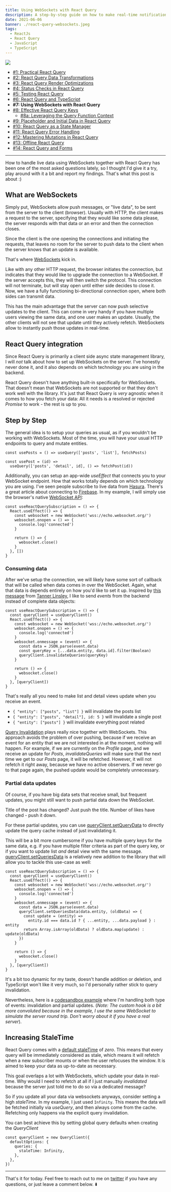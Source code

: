 ```yaml
---
title: Using WebSockets with React Query
description: A step-by-step guide on how to make real-time notifications work with react-query
date: 2021-06-06
banner: ./react-query-websockets.jpeg
tags:
  - ReactJs
  - React Query
  - JavaScript
  - TypeScript
---
```



<img src="./react-query-websockets.jpeg" />

<Attribution name="Maxim Hopman" url="https://unsplash.com/@nampoh" />

- [#1: Practical React Query](practical-react-query)
- [#2: React Query Data Transformations](react-query-data-transformations)
- [#3: React Query Render Optimizations](react-query-render-optimizations)
- [#4: Status Checks in React Query](status-checks-in-react-query)
- [#5: Testing React Query](testing-react-query)
- [#6: React Query and TypeScript](react-query-and-type-script)
- <b>#7: Using WebSockets with React Query</b>
- [#8: Effective React Query Keys](effective-react-query-keys)
  - [#8a: Leveraging the Query Function Context](leveraging-the-query-function-context)
- [#9: Placeholder and Initial Data in React Query](placeholder-and-initial-data-in-react-query)
- [#10: React Query as a State Manager](react-query-as-a-state-manager)
- [#11: React Query Error Handling](react-query-error-handling)
- [#12: Mastering Mutations in React Query](mastering-mutations-in-react-query)
- [#13: Offline React Query](offline-react-query)
- [#14: React Query and Forms](react-query-and-forms)

---

How to handle live data using WebSockets together with React Query has been one of the most asked questions lately, so I thought I'd give it a try, play around with it a bit and report my findings. That's what this post is about :)

## What are WebSockets

Simply put, WebSockets allow push messages, or "live data", to be sent from the server to the client (browser). Usually with HTTP, the client makes a request to the server, specifying that they would like some data please, the server responds with that data or an error and then the connection closes.

Since the client is the one opening the connections and initiating the requests, that leaves no room for the server to push data to the client when the server knows that an update is available.

That's where [WebSockets](https://en.wikipedia.org/wiki/WebSocket) kick in.

Like with any other HTTP request, the browser initiates the connection, but indicates that they would like to upgrade the connection to a WebSocket. If the server accepts this, they will then switch the protocol. This connection will not terminate, but will stay open until either side decides to close it. Now, we have a fully functioning bi-directional connection open, where both sides can transmit data.

This has the main advantage that the server can now push selective updates to the client. This can come in very handy if you have multiple users viewing the same data, and one user makes an update. Usually, the other clients will not see that update until they actively refetch. WebSockets allow to instantly push those updates in real-time.

## React Query integration

Since React Query is primarily a client side async state management library, I will _not_ talk about how to set up WebSockets on the server. I've honestly never done it, and it also depends on which technology you are using in the backend.

React Query doesn't have anything built-in specifically for WebSockets. That doesn't mean that WebSockets are not supported or that they don't work well with the library. It's just that React Query is _very_ agnostic when it comes to how you fetch your data: All it needs is a resolved or rejected _Promise_ to work - the rest is up to you.

## Step by Step

The general idea is to setup your queries as usual, as if you wouldn't be working with WebSockets. Most of the time, you will have your usual HTTP endpoints to query and mutate entities.

```jsx:title=a-standard-query
const usePosts = () => useQuery(['posts', 'list'], fetchPosts)

const usePost = (id) =>
  useQuery(['posts', 'detail', id], () => fetchPost(id))
```

Additionally, you can setup an app-wide _useEffect_ that connects you to your WebSocket endpoint. How that works totally depends on which technology you are using. I've seen people subscribe to live data from [Hasura](https://github.com/tannerlinsley/react-query/issues/171#issuecomment-649810136). There's a great article about connecting to [Firebase](https://aggelosarvanitakis.medium.com/a-real-time-hook-with-firebase-react-query-f7eb537d5145). In my example, I will simply use the browser's native [WebSocket API](https://developer.mozilla.org/en-US/docs/Web/API/WebSocket):

```jsx:title=useReactQuerySubscription
const useReactQuerySubscription = () => {
  React.useEffect(() => {
    const websocket = new WebSocket('wss://echo.websocket.org/')
    websocket.onopen = () => {
      console.log('connected')
    }

    return () => {
      websocket.close()
    }
  }, [])
}
```

### Consuming data

After we've setup the connection, we will likely have some sort of callback that will be called when data comes in over the WebSocket. Again, what that data is depends entirely on how you'd like to set it up. Inspired by [this message](https://github.com/tannerlinsley/react-query/issues/171#issuecomment-649716718) from [Tanner Linsley](https://github.com/tannerlinsley), I like to send _events_ from the backend instead of complete data objects:

```jsx:title=event-based-subscriptions {8-12}
const useReactQuerySubscription = () => {
  const queryClient = useQueryClient()
  React.useEffect(() => {
    const websocket = new WebSocket('wss://echo.websocket.org/')
    websocket.onopen = () => {
      console.log('connected')
    }
    websocket.onmessage = (event) => {
      const data = JSON.parse(event.data)
      const queryKey = [...data.entity, data.id].filter(Boolean)
      queryClient.invalidateQueries(queryKey)
    }

    return () => {
      websocket.close()
    }
  }, [queryClient])
}
```

That's really all you need to make list and detail views update when you receive an event.

- `{ "entity": ["posts", "list"] }` will invalidate the posts list
- `{ "entity": ["posts", "detail"], id: 5 }` will invalidate a single post
- `{ "entity": ["posts"] }` will invalidate everything post related

[Query Invalidation](https://react-query.tanstack.com/guides/query-invalidation) plays really nice together with WebSockets. This approach avoids the problem of over pushing, because if we receive an event for an entity that we are not interested in at the moment, nothing will happen. For example, if we are currently on the _Profile_ page, and we receive an update for _Posts_, _invalidateQueries_ will make sure that the next time we get to our _Posts_ page, it will be refetched. However, it will not refetch it right away, because we have no active observers. If we never go to that page again, the pushed update would be completely unnecessary.

### Partial data updates

Of course, if you have big data sets that receive small, but frequent updates, you might still want to push partial data down the WebSocket.

Title of the post has changed? Just push the title. Number of likes have changed - push it down.

For these partial updates, you can use [queryClient.setQueryData](https://react-query.tanstack.com/reference/QueryClient#queryclientsetquerydata) to directly update the query cache instead of just invalidating it.

This will be a bit more cumbersome if you have multiple query keys for the same data, e.g. if you have multiple filter criteria as part of the query key, or if you want to update list _and_ detail view with the same message. [queryClient.setQueriesData](https://react-query.tanstack.com/reference/QueryClient#queryclientsetqueriesdata) is a relatively new addition to the library that will allow you to tackle this use-case as well:

```jsx:title=partial-updates {10-14}
const useReactQuerySubscription = () => {
  const queryClient = useQueryClient()
  React.useEffect(() => {
    const websocket = new WebSocket('wss://echo.websocket.org/')
    websocket.onopen = () => {
      console.log('connected')
    }
    websocket.onmessage = (event) => {
      const data = JSON.parse(event.data)
      queryClient.setQueriesData(data.entity, (oldData) => {
        const update = (entity) =>
          entity.id === data.id ? { ...entity, ...data.payload } : entity
        return Array.isArray(oldData) ? oldData.map(update) : update(oldData)
      })
    }

    return () => {
      websocket.close()
    }
  }, [queryClient])
}
```

It's a bit too dynamic for my taste, doesn't handle addition or deletion, and TypeScript won't like it very much, so I'd personally rather stick to query invalidation.

Nevertheless, here is a [codesandbox example](https://codesandbox.io/s/react-query-websockets-ep1op) where I'm handling both type of events: invalidation and partial updates. (_Note: The custom hook is a bit more convoluted because in the example, I use the same WebSocket to simulate the server round trip. Don't worry about it if you have a real server_).

## Increasing StaleTime

React Query comes with a [default staleTime](https://react-query.tanstack.com/guides/important-defaults) of _zero_. This means that every query will be immediately considered as stale, which means it will refetch when a new subscriber mounts or when the user refocuses the window. It is aimed to keep your data as up-to-date as necessary.

This goal overlaps a lot with WebSockets, which update your data in real-time. Why would I need to refetch at all if I just manually _invalidated_ because the server just told me to do so via a dedicated message?

So if you update all your data via websockets anyways, consider setting a high _staleTime_. In my example, I just used `Infinity`. This means the data will be fetched initially via _useQuery_, and then always come from the cache. Refetching only happens via the explicit query invalidation.

You can best achieve this by setting global query defaults when creating the _QueryClient_

```jsx:title=infinite-stale-time
const queryClient = new QueryClient({
  defaultOptions: {
    queries: {
      staleTime: Infinity,
    },
  },
})
```

---

That's it for today. Feel free to reach out to me on [twitter](https://twitter.com/tkdodo)
if you have any questions, or just leave a comment below. ⬇️

<Comments />
